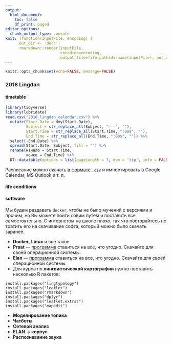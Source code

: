 ```yaml
---
output:
  html_document:
    toc: false
    df_print: paged
editor_options: 
  chunk_output_type: console
knit: (function(inputFile, encoding) { 
      out_dir <- 'docs';
      rmarkdown::render(inputFile,
                        encoding=encoding, 
                        output_file=file.path(dirname(inputFile), out_dir, 'index.html')) })
---
```


```r
knitr::opts_chunk$set(echo=FALSE, message=FALSE)
```

### 2018 Lingdan {.tabset .tabset-fade .tabset-pills}

#### timetable
```r
library(tidyverse)
library(lubridate)
read.csv("2018_lingdan_calendar.csv") %>%
  mutate(Start.Date = dmy(Start.Date),
         Subject = str_replace_all(Subject, "---", ""),
         Start.Time = str_replace_all(Start.Time, ":00$", ""),
         End.Time = str_replace_all(End.Time, ":00$", "")) %>% 
  select(-End.Date) %>% 
  spread(Start.Date, Subject, fill = "") %>% 
  rename(начало = Start.Time,
         конец = End.Time) %>% 
  DT::datatable(options = list(pageLength = 7, dom = 'tip', info = FALSE, paging = FALSE), rownames = FALSE)
```



Расписание можно скачать [в формате `.csv`](https://raw.githubusercontent.com/agricolamz/2018_lingdan_organisation/master/2018_lingdan_calendar.csv) и импортировать в Google Calendar, MS Outlook и т. п.

#### life conditions


#### software
Мы будем раздавать `docker`, чтобы не было мучений с версиями и прочим, но Вы можете пойти совим путем и поставить все самостоятельно. С интернетом на школе плохо, так что посторайтесь не тратить его на скачивание софта, который можно было скачать заранее.

* **Docker**, **Linux** и все такое
* **Praat** --- [программа](http://www.fon.hum.uva.nl/praat/) ставиться на все, что угодно. Скачайте для своей операционной системы.
* **Elan** --- [программа](https://tla.mpi.nl/tools/tla-tools/elan/download/) ставиться на все, что угодно. Скачайте для своей операционной системы.
* Для курса по **лингвистической картографии** нужно поставить несколько R пакетов:
```
install.packages("lingtypology")
install.packages("leaflet")
install.packages("rmarkdown")
install.packages("dplyr")
install.packages("leaflet.extras")
install.packages("mapedit")
```
* **Моделирование топика**
* **Чатботы**
* **Сетевой анализ**
* **ELAN → корпус**
* **Распознавание звука**
